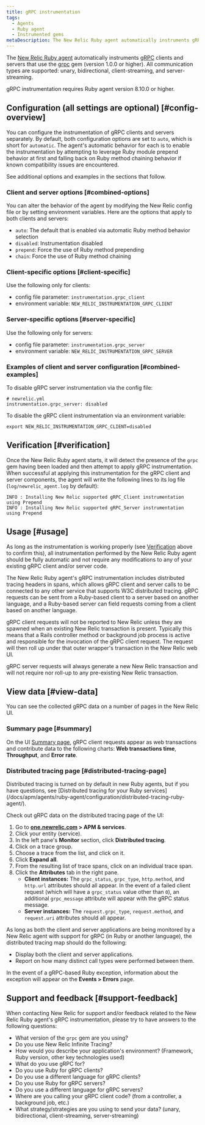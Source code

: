 ```yaml
---
title: gRPC instrumentation
tags:
  - Agents
  - Ruby agent
  - Instrumented gems
metaDescription: The New Relic Ruby agent automatically instruments gRPC clients and servers.
---
```


The [New Relic Ruby agent](/docs/agents/ruby-agent/getting-started/new-relic-ruby) automatically instruments [gRPC](https://grpc.io/) clients and servers that use the [grpc](https://rubygems.org/gems/grpc) gem (version 1.0.0 or higher). All communication types are supported: unary, bidirectional, client-streaming, and server-streaming.

<Callout variant="important">
  gRPC instrumentation requires Ruby agent version 8.10.0 or higher.
</Callout>


## Configuration (all settings are optional) [#config-overview]

You can configure the instrumentation of gRPC clients and servers separately. By default, both configuration options are set to `auto`, which is short for `automatic`. The agent's automatic behavior for each is to enable the instrumentation by attempting to leverage Ruby module prepend behavior at first and falling back on Ruby method chaining behavior if known compatibility issues are encountered.

See additional options and examples in the sections that follow.

### Client and server options [#combined-options]

You can alter the behavior of the agent by modifying the New Relic config file or by setting environment variables. Here are the options that apply to both clients and servers:

* `auto`: The default that is enabled via automatic Ruby method behavior selection
* `disabled`: Instrumentation disabled
* `prepend`: Force the use of Ruby method prepending
* `chain`: Force the use of Ruby method chaining

### Client-specific options [#client-specific]

Use the following only for clients:

* config file parameter: `instrumentation.grpc_client`
* environment variable: `NEW_RELIC_INSTRUMENTATION_GRPC_CLIENT`

### Server-specific options [#server-specific]

Use the following only for servers:

* config file parameter: `instrumentation.grpc_server`
* environment variable: `NEW_RELIC_INSTRUMENTATION_GRPC_SERVER`

### Examples of client and server configuration [#combined-examples]

To disable gRPC server instrumentation via the config file:

```
# newrelic.yml
instrumentation.grpc_server: disabled
```

To disable the gRPC client instrumentation via an environment variable:

```
export NEW_RELIC_INSTRUMENTATION_GRPC_CLIENT=disabled
```

## Verification [#verification]

Once the New Relic Ruby agent starts, it will detect the presence of the `grpc` gem having been loaded and then attempt to apply gRPC instrumentation. When successful at applying this instrumentation for the gRPC client and server components, the agent will write the following lines to its log file (`log/newrelic_agent.log` by default):

```
INFO : Installing New Relic supported gRPC_Client instrumentation using Prepend
INFO : Installing New Relic supported gRPC_Server instrumentation using Prepend
```

## Usage [#usage]

As long as the instrumentation is working properly (see [Verification](#verification) above to confirm this), all instrumentation performed by the New Relic Ruby agent should be fully automatic and not require any modifications to any of your existing gRPC client and/or server code.

The New Relic Ruby agent's gRPC instrumentation includes distributed tracing headers in spans, which allows gRPC client and server calls to be connected to any other service that supports W3C distributed tracing. gRPC requests can be sent from a Ruby-based client to a server based on another language, and a Ruby-based server can field requests coming from a client based on another language.

<Callout variant="important">
  gRPC client requests will not be reported to New Relic unless they are spawned when an existing New Relic transaction is present. Typically this means that a Rails controller method or background job process is active and responsible for the invocation of the gRPC client request. The request will then roll up under that outer wrapper's transaction in the New Relic web UI.

  gRPC server requests will always generate a new New Relic transaction and will not require nor roll-up to any pre-existing New Relic transaction.
</Callout>


## View data [#view-data]

You can see the collected gRPC data on a number of pages in the New Relic UI.

### Summary page [#summary]

On the UI [Summary page](/docs/apm/applications-menu/monitoring/apm-overview-page), gRPC client requests appear as web transactions and contribute data to the following charts: **Web transactions time**, **Throughput**, and **Error rate**.

### Distributed tracing page [#distributed-tracing-page]

<Callout variant="tip">
Distributed tracing is turned on by default in new Ruby agents, but if you have questions, see [Distributed tracing for your Ruby services](/docs/apm/agents/ruby-agent/configuration/distributed-tracing-ruby-agent/).
</Callout>

Check out gRPC data on the distributed tracing page of the UI:

1. Go to **[one.newrelic.com](https://one.newrelic.com) > APM &amp; services**.
2. Click your entity (service).
3. In the left pane's **Monitor** section, click **Distributed tracing**.
4. Click on a trace group.
5. Choose a trace from the list, and click on it.
6. Click **Expand all**.
7. From the resulting list of trace spans, click on an individual trace span.
8. Click the **Attributes** tab in the right pane.
    * **Client instances:** The `grpc_status`, `grpc_type`, `http.method`, and `http.url` attributes should all appear. In the event of a failed client request (which will have a `grpc_status` value other than `0`), an additional `grpc_message` attribute will appear with the gRPC status message.
    * **Server instances:** The `request.grpc_type`, `request.method`, and `request.uri` attributes should all appear.

As long as both the client and server applications are being monitored by a New Relic agent with support for gRPC (in Ruby or another language), the distributed tracing map should do the following:

  * Display both the client and server applications.
  * Report on how many distinct call types were performed between them.

In the event of a gRPC-based Ruby exception, information about the exception will appear on the **Events > Errors** page.

## Support and feedback [#support-feedback]

When contacting New Relic for support and/or feedback related to the New Relic Ruby agent's gRPC instrumentation, please try to have answers to the following questions:

* What version of the `grpc` gem are you using?
* Do you use New Relic Infinite Tracing?
* How would you describe your application's environment? (Framework, Ruby version, other key technologies used)
* What do you use gRPC for?
* Do you use Ruby for gRPC clients?
* Do you use a different language for gRPC clients?
* Do you use Ruby for gRPC servers?
* Do you use a different language for gRPC servers?
* Where are you calling your gRPC client code? (from a controller, a background job, etc.)
* What strategy/strategies are you using to send your data? (unary, bidirectional, client-streaming, server-streaming)
